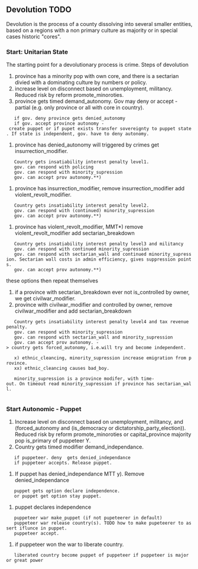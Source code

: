 == Devolution '''TODO'''  ==

Devolution is the process of a county dissolving into several smaller entities, based on a regions with a non primary culture as 
majority or in special cases historic "cores". 

=== Start: Unitarian State ===
The starting point for a devolutionary process is crime. 
Steps of devolution
# province has a minority pop with own core, and there is a sectarian divied with a dominating culture by numbers or policy.
# increase level on disconnect based on unemployment, militancy. Reduced risk by reform promote_minoroties.
# province gets timed demand_autonomy. Gov may deny or accept - partial (e.g. only province or all with core in country). 
	if gov. deny province gets denied_autonomy
	if gov. accept province autonomy - create puppet or if pupet exists transfer sovereignty to puppet state. If state is independent, gov. have to deny autonomy.
# province has denied_autonomy will triggered by crimes get insurrection_modifier.
	Country gets insatiability interest penalty level1.
	gov. can respond with policing
	gov. can respond with minority_supression
	gov. can accept prov autonomy.**)
# province has insurrection_modifier, remove insurrection_modifier add violent_revolt_modifier.
	Country gets insatiability interest penalty level2.
	gov. can respond with (continued) minority_supression 
	gov. can accept prov autonomy.**)
# province has violent_revolt_modifier, MMT*) remove violent_revolt_modifier add sectarian_breakdown
	Country gets insatiability interest penalty level3 and militancy
	gov. can respond with continued minority_supression 
	gov. can respond with sectarian_wall and continued minority_supression. Sectarian wall costs in admin efficiency, gives suppression points.
	gov. can accept prov autonomy.**)
these options then repeat themselves
# if a province with sectarian_breakdown ever not is_controlled by owner, we get civilwar_modifier.
# province with civilwar_modifier and controlled by owner, remove civilwar_modifier and add sectarian_breakdown
	Country gets insatiability interest penalty level4 and tax revenue penalty.
	gov. can respond with minority_supression
	gov. can respond with sectarian_wall and minority_supression
	gov. can accept prov autonomy. -> country gets forced_autonomy, i.e.will try and become independent.

	x) ethnic_cleancing, minority_supression increase emigration from province.
	xx) ethnic_cleancing causes bad_boy.
	
	minority_supression is a province modifer, with time-out. On timeout read minority_supression if province has sectarian_wall.
	
=== Start Autonomic - Puppet ===

# Increase level on disconnect based on unemployment, militancy, and (forced_autonomy and (is_democracy or dictatorship_party_election)). Reduced risk by reform promote_minoroties or capital_province majority pop is_primary of puppeteer Y.
# Country gets timed modifier demand_independance.
	if puppeteer. deny  gets denied_independance
	if puppeteer accepts. Release puppet.
# If puppet has denied_independance MTT y). Remove denied_independance
	puppet gets option declare independence.
	or puppet get option stay puppet.
# puppet declares independence
	puppeteer war make_puppet (if not pupeteerer in default)
	puppeteer war release country(s). TODO how to make pupeteerer to assert iflunce in puppet.
	puppeteer accept.
# if puppeteer won the war to liberate country.
	liberated country become puppet of puppeteer if puppeteer is major or great power